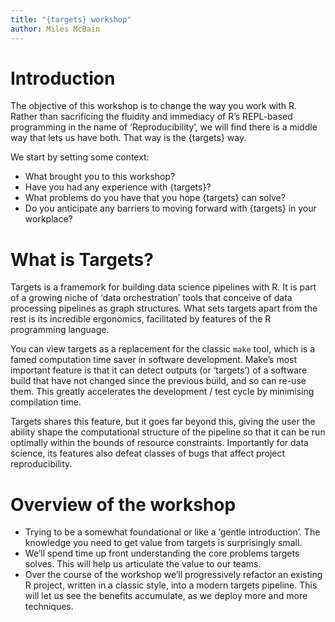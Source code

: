 ```yaml
---
title: "{targets} workshop"
author: Miles McBain
---
```


# Introduction

The objective of this workshop is to change the way you work with R. Rather than
sacrificing the fluidity and immediacy of R's REPL-based programming in the name
of 'Reproducibility', we will find there is a middle way that lets us have both.
That way is the {targets} way.

We start by setting some context:

  - What brought you to this workshop?
  - Have you had any experience with {targets}?
  - What problems do you have that you hope {targets} can solve?
  - Do you anticipate any barriers to moving forward with {targets} in your workplace?

# What is Targets?

Targets is a framemork for building data science pipelines with R. It is part of a growing niche of 'data orchestration' tools that conceive of data processing pipelines as graph structures. What sets targets apart from the rest is its incredible ergonomics, facilitated by features of the R programming language.

You can view targets as a replacement for the classic `make` tool, which is a famed computation time saver in software development. Make's most important feature is that it can detect outputs (or 'targets') of a software build that have not changed since the previous build, and so can re-use them. This greatly accelerates the development / test cycle by minimising compilation time.

Targets shares this feature, but it goes far beyond this, giving the user the ability shape the computational structure of the pipeline so that it can be run optimally within the bounds of resource constraints. Importantly for data science, its features also defeat classes of bugs that affect project reproducibility.

# Overview of the workshop

  - Trying to be a somewhat foundational or like a 'gentle introduction'. The knowledge you need to get value from targets is surprisingly small.
  - We'll spend time up front understanding the core problems targets solves. This will help us articulate the value to our teams.
  - Over the course of the workshop we'll progressively refactor an existing R project, written in a classic style, into a modern targets pipeline. This will let us see the benefits accumulate, as we deploy more and more techniques.
